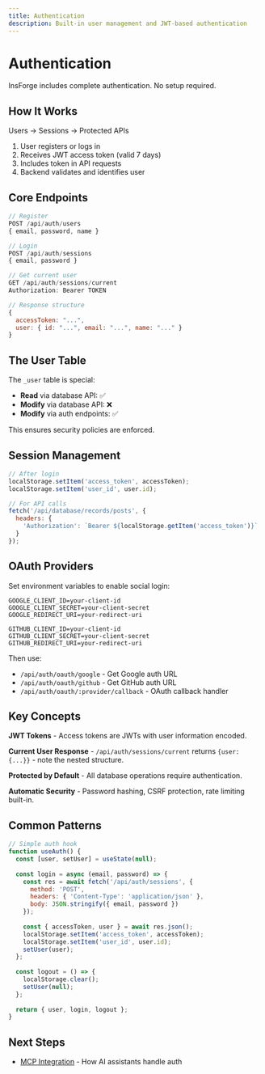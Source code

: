 ```yaml
---
title: Authentication
description: Built-in user management and JWT-based authentication
---
```


# Authentication

InsForge includes complete authentication. No setup required.

## How It Works

Users → Sessions → Protected APIs

1. User registers or logs in
2. Receives JWT access token (valid 7 days)
3. Includes token in API requests
4. Backend validates and identifies user

## Core Endpoints

```javascript
// Register
POST /api/auth/users
{ email, password, name }

// Login  
POST /api/auth/sessions
{ email, password }

// Get current user
GET /api/auth/sessions/current
Authorization: Bearer TOKEN

// Response structure
{
  accessToken: "...",
  user: { id: "...", email: "...", name: "..." }
}
```

## The User Table

The `_user` table is special:
- **Read** via database API: ✅
- **Modify** via database API: ❌
- **Modify** via auth endpoints: ✅

This ensures security policies are enforced.

## Session Management

```javascript
// After login
localStorage.setItem('access_token', accessToken);
localStorage.setItem('user_id', user.id);

// For API calls
fetch('/api/database/records/posts', {
  headers: {
    'Authorization': `Bearer ${localStorage.getItem('access_token')}`
  }
});
```

## OAuth Providers

Set environment variables to enable social login:

```env
GOOGLE_CLIENT_ID=your-client-id
GOOGLE_CLIENT_SECRET=your-client-secret
GOOGLE_REDIRECT_URI=your-redirect-uri

GITHUB_CLIENT_ID=your-client-id
GITHUB_CLIENT_SECRET=your-client-secret
GITHUB_REDIRECT_URI=your-redirect-uri
```

Then use:
- `/api/auth/oauth/google` - Get Google auth URL
- `/api/auth/oauth/github` - Get GitHub auth URL
- `/api/auth/oauth/:provider/callback` - OAuth callback handler

## Key Concepts

**JWT Tokens** - Access tokens are JWTs with user information encoded.

**Current User Response** - `/api/auth/sessions/current` returns `{user: {...}}` - note the nested structure.

**Protected by Default** - All database operations require authentication.

**Automatic Security** - Password hashing, CSRF protection, rate limiting built-in.

## Common Patterns

```javascript
// Simple auth hook
function useAuth() {
  const [user, setUser] = useState(null);
  
  const login = async (email, password) => {
    const res = await fetch('/api/auth/sessions', {
      method: 'POST',
      headers: { 'Content-Type': 'application/json' },
      body: JSON.stringify({ email, password })
    });
    
    const { accessToken, user } = await res.json();
    localStorage.setItem('access_token', accessToken);
    localStorage.setItem('user_id', user.id);
    setUser(user);
  };
  
  const logout = () => {
    localStorage.clear();
    setUser(null);
  };
  
  return { user, login, logout };
}
```

## Next Steps

- [MCP Integration](/authentication/mcp) - How AI assistants handle auth